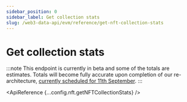 ```yaml
---
sidebar_position: 0
sidebar_label: Get collection stats
slug: /web3-data-api/evm/reference/get-nft-collection-stats
---
```



# Get collection stats

:::note
This endpoint is currently in beta and some of the totals are estimates. Totals will become fully accurate upon completion of our re-architecture, [currently scheduled for 11th September](https://docs.moralis.io/changelog/essential-api-changes).
:::

<ApiReference {...config.nft.getNFTCollectionStats} />
